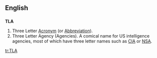 ==English==

==={{initialism}}===
'''TLA'''

# Three Letter [[Acronym]] (or [[Abbreviation]]).
# Three Letter Agency (Agencies).  A comical name for US intelligence agencies, most of which have three letter names such as [[CIA]] or [[NSA]].

[[tr:TLA]]